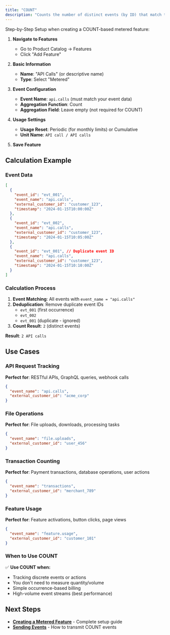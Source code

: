 ```yaml
---
title: "COUNT"
description: "Counts the number of distinct events (by ID) that match the criteria."
---
```


Step-by-Step Setup when creating a COUNT-based metered feature:

1. **Navigate to Features**
   - Go to Product Catalog → Features
   - Click "Add Feature"

2. **Basic Information**
   - **Name**: "API Calls" (or descriptive name)
   - **Type**: Select "Metered"

3. **Event Configuration**
   - **Event Name**: `api.calls` (must match your event data)
   - **Aggregation Function**: Count
   - **Aggregation Field**: Leave empty (not required for COUNT)

4. **Usage Settings**
   - **Usage Reset**: Periodic (for monthly limits) or Cumulative
   - **Unit Name**: `API call / API calls`

5. **Save Feature**

## Calculation Example

### Event Data
```json
[
  {
    "event_id": "evt_001",
    "event_name": "api.calls",
    "external_customer_id": "customer_123",
    "timestamp": "2024-01-15T10:00:00Z"
  },
  {
    "event_id": "evt_002", 
    "event_name": "api.calls",
    "external_customer_id": "customer_123",
    "timestamp": "2024-01-15T10:05:00Z"
  },
  {
    "event_id": "evt_001", // Duplicate event ID
    "event_name": "api.calls",
    "external_customer_id": "customer_123", 
    "timestamp": "2024-01-15T10:10:00Z"
  }
]
```

### Calculation Process
1. **Event Matching**: All events with `event_name = "api.calls"`
2. **Deduplication**: Remove duplicate event IDs
   - `evt_001` (first occurrence)
   - `evt_002` 
   - `evt_001` (duplicate - ignored)
3. **Count Result**: `2` (distinct events)

**Result**: `2 API calls`

## Use Cases

### API Request Tracking
**Perfect for**: RESTful APIs, GraphQL queries, webhook calls
```json
{
  "event_name": "api.calls",
  "external_customer_id": "acme_corp"
}
```

### File Operations
**Perfect for**: File uploads, downloads, processing tasks
```json
{
  "event_name": "file.uploads", 
  "external_customer_id": "user_456"
}
```

### Transaction Counting
**Perfect for**: Payment transactions, database operations, user actions
```json
{
  "event_name": "transactions",
  "external_customer_id": "merchant_789"
}
```

### Feature Usage
**Perfect for**: Feature activations, button clicks, page views
```json
{
  "event_name": "feature.usage",
  "external_customer_id": "customer_101"
}
```

### When to Use COUNT

✅ **Use COUNT when:**
- Tracking discrete events or actions
- You don't need to measure quantity/volume
- Simple occurrence-based billing
- High-volume event streams (best performance)

## Next Steps

- **[Creating a Metered Feature](/docs/Event%20Ingestion/Creating%20a%20metered%20feature)** - Complete setup guide
- **[Sending Events](/docs/Event%20Ingestion/Sending%20events)** - How to transmit COUNT events

